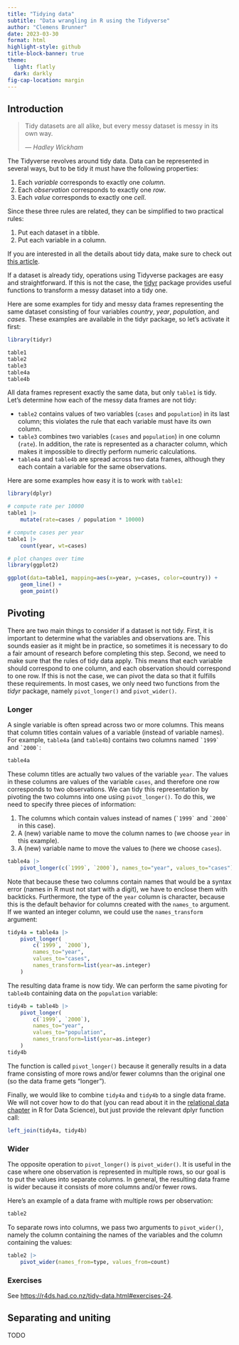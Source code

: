 ```yaml
---
title: "Tidying data"
subtitle: "Data wrangling in R using the Tidyverse"
author: "Clemens Brunner"
date: 2023-03-30
format: html
highlight-style: github
title-block-banner: true
theme:
  light: flatly
  dark: darkly
fig-cap-location: margin
---
```


## Introduction

> Tidy datasets are all alike, but every messy dataset is messy in its own way.
>
>   *&mdash; Hadley Wickham*

The Tidyverse revolves around tidy data. Data can be represented in several ways, but to be tidy it must have the following properties:

1. Each *variable* corresponds to exactly one *column*.
2. Each *observation* corresponds to exactly one *row*.
3. Each *value* corresponds to exactly one *cell*.

Since these three rules are related, they can be simplified to two practical rules:

1. Put each dataset in a tibble.
2. Put each variable in a column.

:::{.callout-tip}
If you are interested in all the details about tidy data, make sure to check out [this article](https://www.jstatsoft.org/article/view/v059i10).
:::

If a dataset is already tidy, operations using Tidyverse packages are easy and straightforward. If this is not the case, the [tidyr](https://tidyr.tidyverse.org/) package provides useful functions to transform a messy dataset into a tidy one.

Here are some examples for tidy and messy data frames representing the same dataset consisting of four variables *country*, *year*, *population*, and *cases*. These examples are available in the tidyr package, so let's activate it first:

```r
library(tidyr)
```

```r
table1
table2
table3
table4a
table4b
```

All data frames represent exactly the same data, but only `table1` is tidy. Let's determine how each of the messy data frames are not tidy:

- `table2` contains values of two variables (`cases` and `population`) in its last column; this violates the rule that each variable must have its own column.
- `table3` combines two variables (`cases` and `population`) in one column (`rate`). In addition, the rate is represented as a character column, which makes it impossible to directly perform numeric calculations.
- `table4a` and `table4b` are spread across two data frames, although they each contain a variable for the same observations.

Here are some examples how easy it is to work with `table1`:

```r
library(dplyr)

# compute rate per 10000
table1 |>
    mutate(rate=cases / population * 10000)

# compute cases per year
table1 |>
    count(year, wt=cases)

# plot changes over time
library(ggplot2)

ggplot(data=table1, mapping=aes(x=year, y=cases, color=country)) +
    geom_line() +
    geom_point()
```


## Pivoting

There are two main things to consider if a dataset is not tidy. First, it is important to determine what the variables and observations are. This sounds easier as it might be in practice, so sometimes it is necessary to do a fair amount of research before completing this step. Second, we need to make sure that the rules of tidy data apply. This means that each variable should correspond to one column, and each observation should correspond to one row. If this is not the case, we can pivot the data so that it fulfills these requirements. In most cases, we only need two functions from the *tidyr*  package, namely `pivot_longer()` and `pivot_wider()`.


### Longer

A single variable is often spread across two or more columns. This means that column titles contain values of a variable (instead of variable names). For example, `table4a` (and `table4b`) contains two columns named `` `1999` `` and `` `2000` ``:

```r
table4a
```

These column titles are actually two values of the variable `year`. The values in these columns are values of the variable `cases`, and therefore one row corresponds to two observations. We can tidy this representation by pivoting the two columns into one using `pivot_longer()`. To do this, we need to specify three pieces of information:

1. The columns which contain values instead of names (`` `1999` `` and `` `2000` `` in this case).
2. A (new) variable name to move the column names to (we choose `year` in this example).
3. A (new) variable name to move the values to (here we choose `cases`).

```r
table4a |>
    pivot_longer(c(`1999`, `2000`), names_to="year", values_to="cases")
```

Note that because these two columns contain names that would be a syntax error (names in R must not start with a digit), we have to enclose them with backticks. Furthermore, the type of the `year` column is character, because this is the default behavior for columns created with the `names_to` argument. If we wanted an integer column, we could use the `names_transform` argument:

```r
tidy4a = table4a |>
    pivot_longer(
        c(`1999`, `2000`),
        names_to="year",
        values_to="cases",
        names_transform=list(year=as.integer)
    )
```

The resulting data frame is now tidy. We can perform the same pivoting for `table4b` containing data on the `population` variable:

```r
tidy4b = table4b |>
    pivot_longer(
        c(`1999`, `2000`),
        names_to="year",
        values_to="population",
        names_transform=list(year=as.integer)
    )
tidy4b
```

The function is called `pivot_longer()` because it generally results in a data frame consisting of more rows and/or fewer columns than the original one (so the data frame gets "longer").

Finally, we would like to combine `tidy4a` and `tidy4b` to a single data frame. We will not cover how to do that (you can read about it in the [relational data chapter](https://r4ds.had.co.nz/relational-data.html#relational-data) in R for Data Science), but just provide the relevant dplyr function call:

```r
left_join(tidy4a, tidy4b)
```


### Wider

The opposite operation to `pivot_longer()` is `pivot_wider()`. It is useful in the case where one observation is represented in multiple rows, so our goal is to put the values into separate columns. In general, the resulting data frame is wider because it consists of more columns and/or fewer rows.

Here's an example of a data frame with multiple rows per observation:

```r
table2
```

To separate rows into columns, we pass two arguments to `pivot_wider()`, namely the column containing the names of the variables and the column containing the values:

```r
table2 |>
    pivot_wider(names_from=type, values_from=count)
```


### Exercises

See [https://r4ds.had.co.nz/tidy-data.html#exercises-24](https://r4ds.had.co.nz/tidy-data.html#exercises-24).


## Separating and uniting

TODO
